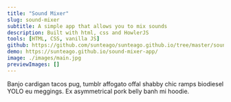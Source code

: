 ```yaml
---
title: "Sound Mixer"
slug: sound-mixer
subtitle: A simple app that allows you to mix sounds
description: Built with html, css and HowlerJS
tools: [HTML, CSS, vanilla JS]
github: https://github.com/sunteago/sunteago.github.io/tree/master/sound-mixer-app
demo: https://sunteago.github.io/sound-mixer-app/
image: ./images/main.jpg
previewImages: []
---
```


Banjo cardigan tacos pug, tumblr affogato offal shabby chic ramps biodiesel YOLO eu meggings. Ex asymmetrical pork belly banh mi hoodie.
